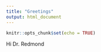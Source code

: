```yaml
---
title: "Greetings"
output: html_document
---
```


```r
knitr::opts_chunk$set(echo = TRUE)
```
Hi Dr. Redmond